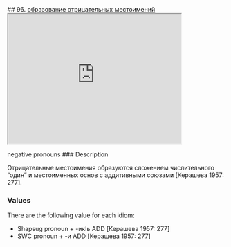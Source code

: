 ## 96. <a href =  'https://agricolamz.github.io/The_Circassian_Isoglosses_Database/96.html'>образование отрицательных местоимений</a><div class='box'><iframe src='https://agricolamz.github.io/The_Circassian_Isoglosses_Database/96.html' width = '400px' height = '300px'></iframe></div>negative pronouns
### Description

Отрицательные местоимения образуются сложением числительного "один" и местоименных основ с аддитивными союзами [Керашева 1957: 277].

### Values
There are the following value for each idiom:

* Shapsug  pronoun + -икIь ADD [Керашева 1957: 277] 
* SWC  pronoun + -и ADD [Керашева 1957: 277] 

